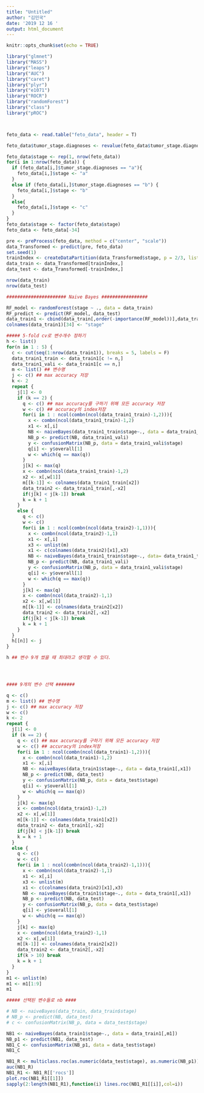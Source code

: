 ```yaml
---
title: "Untitled"
author: "김민국"
date: '2019 12 16 '
output: html_document
---
```


```r
knitr::opts_chunk$set(echo = TRUE)
```

```r

library("glmnet")
library("MASS")
library("leaps")
library("AUC")
library("caret")
library("plyr")
library("e1071")
library("ROCR")
library("randomForest")
library("class")
library("pROC")



feto_data <- read.table("feto_data", header = T)

feto_data$tumor_stage.diagnoses <- revalue(feto_data$tumor_stage.diagnoses, replace = c("stage i" = "a" ,"stage ii" = "b", "stage iii" = "c", "stage iiia" = "d", "stage iiib" = "e", "stage iiic" = "f", "stage iv" = "g", "stage iva" = "h", "stage ivb" = "i"))

feto_data$stage <- rep(1, nrow(feto_data))
for(i in 1:nrow(feto_data)) {
  if (feto_data[i,]$tumor_stage.diagnoses == "a"){
    feto_data[i,]$stage <- "a"
  }
  else if (feto_data[i,]$tumor_stage.diagnoses == "b") {
    feto_data[i,]$stage <- "b"
  }
  else{
    feto_data[i,]$stage <- "c"
  }
}
feto_data$stage <- factor(feto_data$stage)
feto_data <- feto_data[-34]

pre <- preProcess(feto_data, method = c("center", "scale"))
data_Transformed <- predict(pre, feto_data)
set.seed(1)
trainIndex <- createDataPartition(data_Transformed$stage, p = 2/3, list = FALSE, times = 1)
data_train <- data_Transformed[trainIndex,]
data_test <- data_Transformed[-trainIndex,]

nrow(data_train)
nrow(data_test)

###################### Naive Bayes #################

RF_model <- randomForest(stage ~ ., data = data_train)
RF_predict <- predict(RF_model, data_test)
data_train1 <- cbind(data_train[,order(-importance(RF_model))],data_train$stage)
colnames(data_train1)[34] <- "stage"

##### 5-fold cv로 변수개수 정하기
h <- list()
for(n in 1 : 5) {
  c <- cut(seq(1:nrow(data_train1)), breaks = 5, labels = F)
  data_train1_train <- data_train1[c != n,]
  data_train1_vali <- data_train1[c == n,]
  m <- list() ## 변수명
  j <- c() ## max accuracy 저장
  k <- 2
  repeat {
    j[1] <- 0
    if (k == 2) {
      q <- c() ## max accuracy를 구하기 위해 모든 accuracy 저장
      w <- c() ## accuracy의 index저장
      for(i in 1 : ncol(combn(ncol(data_train1_train)-1,2))){
        x <- combn(ncol(data_train1_train)-1,2)
        x1 <- x[,i]
        NB <- naiveBayes(data_train1_train$stage~., data = data_train1_train[,x1])
        NB_p <- predict(NB, data_train1_vali)
        y <- confusionMatrix(NB_p, data = data_train1_vali$stage)
        q[i] <- y$overall[1]
        w <- which(q == max(q))
      }
      j[k] <- max(q)
      x <- combn(ncol(data_train1_train)-1,2)
      x2 <- x[,w[1]]
      m[[k-1]] <- colnames(data_train1_train[x2])
      data_train2 <- data_train1_train[,-x2]
      if(j[k] < j[k-1]) break
      k = k + 1
    }
    else {
      q <- c()
      w <- c()
      for(i in 1 : ncol(combn(ncol(data_train2)-1,1))){
        x <- combn(ncol(data_train2)-1,1)
        x1 <- x[,i]
        x3 <- unlist(m)
        x1 <- c(colnames(data_train2)[x1],x3)
        NB <- naiveBayes(data_train1_train$stage~., data= data_train1_train[,x1])
        NB_p <- predict(NB, data_train1_vali)
        y <- confusionMatrix(NB_p, data = data_train1_vali$stage)
        q[i] <- y$overall[1]
        w <- which(q == max(q))
      }
      j[k] <- max(q)
      x <- combn(ncol(data_train2)-1,1)
      x2 <- x[,w[1]]
      m[[k-1]] <- colnames(data_train2[x2])
      data_train2 <- data_train2[,-x2]
      if(j[k] < j[k-1]) break
      k = k + 1
    }
  }
  h[[n]] <- j
}

h ## 변수 9개 썼을 때 최대라고 생각할 수 있다.




#### 9개의 변수 선택 #######

q <- c()
m <- list() ## 변수명
j <- c() ## max accuracy 저장
w <- c()
k <- 2
repeat {
  j[1] <- 0
  if (k == 2) {
    q <- c() ## max accuracy를 구하기 위해 모든 accuracy 저장
    w <- c() ## accuracy의 index저장
    for(i in 1 : ncol(combn(ncol(data_train1)-1,2))){
      x <- combn(ncol(data_train1)-1,2)
      x1 <- x[,i]
      NB <- naiveBayes(data_train1$stage~., data = data_train1[,x1])
      NB_p <- predict(NB, data_test)
      y <- confusionMatrix(NB_p, data = data_test$stage)
      q[i] <- y$overall[1]
      w <- which(q == max(q))
    }
    j[k] <- max(q)
    x <- combn(ncol(data_train1)-1,2)
    x2 <- x[,w[1]]
    m[[k-1]] <- colnames(data_train1[x2])
    data_train2 <- data_train1[,-x2]
    if(j[k] < j[k-1]) break
    k = k + 1
  }
  else {
    q <- c()
    w <- c()
    for(i in 1 : ncol(combn(ncol(data_train2)-1,1))){
      x <- combn(ncol(data_train2)-1,1)
      x1 <- x[,i]
      x3 <- unlist(m)
      x1 <- c(colnames(data_train2)[x1],x3)
      NB <- naiveBayes(data_train1$stage~., data = data_train1[,x1])
      NB_p <- predict(NB, data_test)
      y <- confusionMatrix(NB_p, data = data_test$stage)
      q[i] <- y$overall[1]
      w <- which(q == max(q))
    }
    j[k] <- max(q)
    x <- combn(ncol(data_train2)-1,1)
    x2 <- x[,w[1]]
    m[[k-1]] <- colnames(data_train2[x2])
    data_train2 <- data_train2[,-x2]
    if(k > 10) break
    k = k + 1
  }
}
m1 <- unlist(m)
m1 <- m1[1:9]
m1

##### 선택된 변수들로 nb ####

# NB <- naiveBayes(data_train, data_train$stage)
# NB_p <- predict(NB, data_test)
# c <- confusionMatrix(NB_p, data = data_test$stage)

NB1 <- naiveBayes(data_train1$stage~., data = data_train1[,m1])
NB_p1 <- predict(NB1, data_test)
NB1_C <- confusionMatrix(NB_p1, data = data_test$stage)
NB1_C

NB1_R <- multiclass.roc(as.numeric(data_test$stage), as.numeric(NB_p1))
auc(NB1_R)
NB1_R1 <- NB1_R[['rocs']]
plot.roc(NB1_R1[[1]])
sapply(2:length(NB1_R1),function(i) lines.roc(NB1_R1[[i]],col=i))


```
